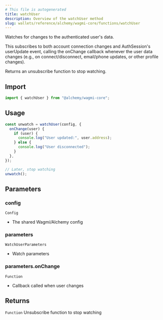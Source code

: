 ```yaml
---
# This file is autogenerated
title: watchUser
description: Overview of the watchUser method
slug: wallets/reference/alchemy/wagmi-core/functions/watchUser
---
```


Watches for changes to the authenticated user's data.

This subscribes to both account connection changes and AuthSession's userUpdate event,
calling the onChange callback whenever the user data changes (e.g., on connect/disconnect,
email/phone updates, or other profile changes).

Returns an unsubscribe function to stop watching.

## Import

```ts
import { watchUser } from "@alchemy/wagmi-core";
```

## Usage

```ts
const unwatch = watchUser(config, {
  onChange(user) {
    if (user) {
      console.log("User updated:", user.address);
    } else {
      console.log("User disconnected");
    }
  },
});

// Later, stop watching
unwatch();
```

## Parameters

### config

`Config`

- The shared Wagmi/Alchemy config

### parameters

`WatchUserParameters`

- Watch parameters

### parameters.onChange

`Function`

- Callback called when user changes

## Returns

`Function`
Unsubscribe function to stop watching
